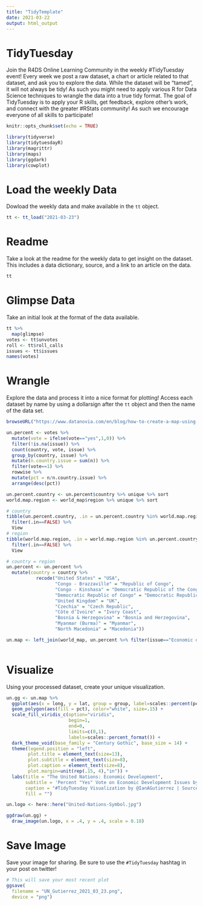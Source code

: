 ```yaml
---
title: "TidyTemplate"
date: 2021-03-22
output: html_output
---
```


# TidyTuesday

Join the R4DS Online Learning Community in the weekly #TidyTuesday event!
Every week we post a raw dataset, a chart or article related to that dataset, and ask you to explore the data.
While the dataset will be “tamed”, it will not always be tidy! As such you might need to apply various R for Data Science techniques to wrangle the data into a true tidy format.
The goal of TidyTuesday is to apply your R skills, get feedback, explore other’s work, and connect with the greater #RStats community!
As such we encourage everyone of all skills to participate!

```r

knitr::opts_chunk$set(echo = TRUE)

library(tidyverse)
library(tidytuesdayR)
library(magrittr)
library(maps)
library(ggdark)
library(cowplot)
```

# Load the weekly Data

Dowload the weekly data and make available in the `tt` object.

```r

tt <- tt_load("2021-03-23")

```


# Readme

Take a look at the readme for the weekly data to get insight on the dataset.
This includes a data dictionary, source, and a link to an article on the data.

```r

tt

```


# Glimpse Data

Take an initial look at the format of the data available.

```r

tt %>% 
  map(glimpse)
votes <- tt$unvotes
roll <- tt$roll_calls
issues <- tt$issues
names(votes)

```

# Wrangle

Explore the data and process it into a nice format for plotting! Access each dataset by name by using a dollarsign after the `tt` object and then the name of the data set.

```r
browseURL("https://www.datanovia.com/en/blog/how-to-create-a-map-using-ggplot2/")

un.percent <- votes %>% 
  mutate(vote = ifelse(vote=="yes",1,0)) %>% 
  filter(!is.na(issue)) %>% 
  count(country, vote, issue) %>% 
  group_by(country, issue) %>% 
  mutate(n.country.issue = sum(n)) %>%
  filter(vote==1) %>% 
  rowwise %>% 
  mutate(pct = n/n.country.issue) %>% 
  arrange(desc(pct)) 

un.percent.country <- un.percent$country %>% unique %>% sort
world.map.region <- world_map$region %>% unique %>% sort

# country
tibble(un.percent.country, .in = un.percent.country %in% world.map.region) %>% 
  filter(.in==FALSE) %>% 
  View
# region
tibble(world.map.region, .in = world.map.region %in% un.percent.country) %>%
  filter(.in==FALSE) %>% 
  View

# country = region
un.percent <- un.percent %>% 
  mutate(country = country %>% 
           recode("United States" = "USA",
                  "Congo - Brazzaville" = "Republic of Congo",
                  "Congo - Kinshasa" = "Democratic Republic of the Congo",
                  "Democratic Republic of Congo" = "Democratic Republic of the Congo",
                  "United Kingdom" = "UK",
                  "Czechia" = "Czech Republic",
                  "Côte d’Ivoire" = "Ivory Coast",
                  "Bosnia & Herzegovina" = "Bosnia and Herzegovina",
                  "Myanmar (Burma)" = "Myanmar",
                  "North Macedonia" = "Macedonia"))

un.map <- left_join(world_map, un.percent %>% filter(issue=="Economic development"),  by=c("region" = "country"))
  
```


# Visualize

Using your processed dataset, create your unique visualization.

```r
un.gg <- un.map %>% 
  ggplot(aes(x = long, y = lat, group = group, label=scales::percent(pct, .1))) +
  geom_polygon(aes(fill = pct), color="white", size=.15) +
  scale_fill_viridis_c(option="viridis",
                       begin=1,
                       end=0,
                       limits=c(0,1),
                       labels=scales::percent_format()) +
  dark_theme_void(base_family = "Century Gothic", base_size = 14) +
  theme(legend.position = "left",
        plot.title = element_text(size=13),
        plot.subtitle = element_text(size=8),
        plot.caption = element_text(size=8),
        plot.margin=unit(rep(.15, 4),"in")) +
  labs(title = "The United Nations: Economic Development",
       subtitle = 'Percent "Yes" Vote on Economic Development Issues by Country',
       caption = "#TidyTuesday Visualization by @IanAGutierrez | Source: Harvard Dataverse",
       fill = "")

un.logo <- here::here("United-Nations-Symbol.jpg")

ggdraw(un.gg) +
  draw_image(un.logo, x = .4, y = .4, scale = 0.18)
```

# Save Image

Save your image for sharing. Be sure to use the `#TidyTuesday` hashtag in your post on twitter! 

```r

# This will save your most recent plot
ggsave(
  filename = "UN_Gutierrez_2021_03_23.png",
  device = "png")

```
